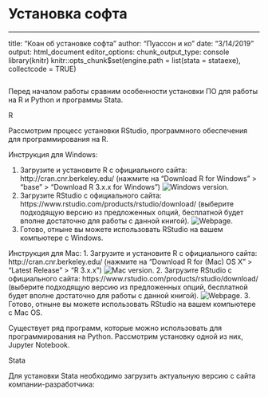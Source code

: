 #  Установка софта {#installsoft}


---
title: "Коан об установке софта"
author: "Пуассон и ко"
date: "3/14/2019"
output: html_document
editor_options: 
chunk_output_type: console
library(knitr)
knitr::opts_chunk$set(engine.path = list(stata = stataexe), collectcode = TRUE)

<!-- Цвета для кусков кода 
<style>
pre.r {
    background-color: #81BEF7 !important;
}
pre.stata {
    background-color: #BDBDBD !important;
}
</style> -->
```

```

Перед началом работы сравним особенности установки ПО для работы на R и Python и программы Stata. 

R

Рассмотрим процесс установки RStudio, программного обеспечения для программирования на R.

Инструкция для Windows:

1. Загрузите и установите R с официального сайта: http://cran.cnr.berkeley.edu/ (нажмите на “Download R for Windows” > “base” > “Download R 3.x.x for Windows”)
![Windows version.](https://ibb.co/Jy2fvYK)
2. Загрузите RStudio с официального сайта: https://www.rstudio.com/products/rstudio/download/ (выберите подходящую версию из предложенных опций, бесплатной будет вполне достаточно для работы с данной книгой).
![Webpage.](https://ibb.co/ftnzBMK)
3. Готово, отныне вы можете использовать RStudio на вашем компьютере c Windows.

Инструкция для Mac:
1. Загрузите и установите R с официального сайта: http://cran.cnr.berkeley.edu/ (нажмите на “Download R for (Mac) OS X” > “Latest Release” > “R 3.x.x”)
![Mac version.](https://ibb.co/Mc2XrTV)
2. Загрузите RStudio с официального сайта: https://www.rstudio.com/products/rstudio/download/ (выберите подходящую версию из предложенных опций, бесплатной будет вполне достаточно для работы с данной книгой).
![Webpage.](https://ibb.co/ftnzBMK)
3. Готово, отныне вы можете использовать RStudio на вашем компьютере c Mac OS.

Существует ряд программ, которые можно использовать для программирования на Python. Рассмотрим установку одной из них, Jupyter Notebook.

Stata

Для установки Stata необходимо загрузить актуальную версию с сайта компании-разработчика:
